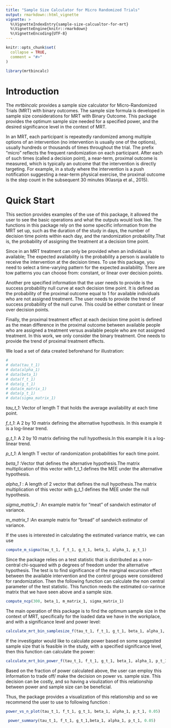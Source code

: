 ```yaml
---
title: "Sample Size Calculator for Micro Randomized Trials"
output: rmarkdown::html_vignette
vignette: >
  %\VignetteIndexEntry{sample-size-calcualtor-for-mrt}
  %\VignetteEngine{knitr::rmarkdown}
  %\VignetteEncoding{UTF-8}
---
```


```r
knitr::opts_chunk$set(
  collapse = TRUE,
  comment = "#>"
)
```

```r
library(mrtbincalc)
```

# Introduction 
The *mrtbincalc* provides a sample size calculator for Micro-Randomized Trials (MRT) with binary outcomes. The sample size formula is developed in sample size considerations for MRT with Binary Outcome. This package provides the optimum sample size needed for a specified power, and the desired significance level in the context of MRT.

In an MRT, each participant is repeatedly randomized among multiple options of an intervention (no intervention is usually one of the options), usually hundreds or thousands of times throughout the trial. The prefix “micro” reflects the frequent randomization on each participant. After each of such times (called a decision point), a near-term, proximal outcome is measured, which is typically an outcome that the intervention is directly targeting. For example, in a study where the intervention is a push notification suggesting a near-term physical exercise, the proximal outcome is the step count in the subsequent 30 minutes (Klasnja et al., 2015).


# Quick Start

This section provides examples of the use of this package, it allowed the user to see the basic operations and what the outputs would look like. The functions in this package rely on the some specific information from the MRT set up, such as the duration of the study in days, the number of decision time points within each day, and the randomization probability.That is, the probability of assigning the treatment at a decision time point. 

Since in an MRT treatment can only be provided when an individual is available; The expected availability is the probability a person is available to receive the intervention at the decision times. To use this package, you need to select a time-varying pattern for the expected availability. There are tow patterns you can choose from: constant, or linear over decision points.


Another pre specified information that the user needs to provide is the success probability null curve at each decision time point. It is defined as the probability of the proximal outcome equal to 1 for available individuals who are not assigned treatment. The user needs to provide the trend of success probability of the null curve. This could be either constant or linear over decision points.


Finally, the proximal treatment effect at each decision time point is defined as the mean difference in the proximal outcome between available people who are assigned a treatment versus available people who are not assigned treatment. In this work, we only consider the binary treatment. One needs to provide the trend of proximal treatment effects. 

 We load a set of data created beforehand for illustration:
 
```r
# 
# data(tau_t_1)
# data(alpha_1) 
# data(beta_1)
# data(f_t_1)
# data(g_t_1)
# data(m_matrix_1)
# data(p_t_1)
# data(sigma_matrix_1)

```


*tau_t_1*: Vector of length T that holds the average availability at each time point.

*f_t_1*: A 2 by 10 matrix defining the alternative hypothesis. In this example it is a log-linear trend.

*g_t_1*: A 2 by 10 matrix defining the null hypothesis.In this example it is a log-linear trend.

*p_t_1*: A length T vector of randomization probabilities for each time point.  

*beta_1* :Vector that defines the alternative hypothesis.The matrix multiplication of this vector with f_t_1 defines the MEE under the alternative hypothesis.

*alpha_1* : A length of 2 vector that defines the null hypothesis.The matrix multiplication of this vector with g_t_1 defines the MEE under the null hypothesis.

*sigma_matrix_1* : An example matrix for "meat" of sandwich estimator of variance.

*m_matrix_1* :An example matrix for "bread" of sandwich estimator of variance.


If the uses is interested in calculating the estimated variance matrix, we can use   

```r

compute_m_sigma(tau_t_1, f_t_1, g_t_1, beta_1, alpha_1, p_t_1)
```


 Since the package relies on a test statistic that is distributed as a non-central chi-squared with p degrees of freedom under the alternative hypothesis. The test is to find significance of the marginal excursion effect between the available intervention and the control groups were considered for randomization. Then the following function can calculate the non central parameter of the test statistic. This function needs the estimated co-varince matrix that we have seen above and a sample size. 
 
```r
compute_ncp(300, beta_1, m_matrix_1, sigma_matrix_1)

```


The main operation of this package is to find the optimum sample size in the context of MRT, specifically for the loaded data we have in the workplace, and with a significance level and power level:  

```r
calculate_mrt_bin_samplesize_f(tau_t_1, f_t_1, g_t_1, beta_1, alpha_1, p_t_1, 0.05, .2, FALSE)
```


If the investigator would like to calculate power based on some suggested sample size that is feasible in the study, with a specified significance level, then this function can calculate the power: 

```r
calculate_mrt_bin_power_f(tau_t_1, f_t_1, g_t_1, beta_1, alpha_1, p_t_1, 0.05, 300)

```
Based on the fraction of power calculated above, the user can employ this information to trade off/ make the decision on power vs. sample size. This decision can be costly, and so having a visulization of this relationship between power and sample size can be beneficial. 

Thus, the package provides a visualization of this relationship and so we recommend the user to use to following function :


```r
power_vs_n_plot(tau_t_1, f_t_1, g_t_1, beta_1, alpha_1, p_t_1, 0.05)

```

```r
 power_summary(tau_t_1, f_t_1, g_t_1,beta_1, alpha_1, p_t_1, 0.05)
```










